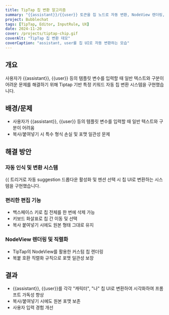 ```yaml
---
title: TipTap 칩 변환 알고리즘
summary: "{{assistant}}/{{user}} 토큰을 칩 노드로 자동 변환, NodeView 렌더링, 복붙 호환 직렬화 규칙."
project: Bubblechat
tags: [TipTap, Editor, InputRule, UX]
date: 2024-11-20
cover: /projects/tiptap-chip.gif
coverAlt: "TipTap 칩 변환 데모"
coverCaption: "assistant, user를 칩 UI로 자동 변환하는 모습"
---
```


## 개요

사용자가 {{assistant}}, {{user}} 등의 템플릿 변수를 입력할 때 일반 텍스트와 구분이 어려운 문제를 해결하기 위해 Tiptap 기반 특정 키워드 자동 칩 변환 시스템을 구현했습니다.

## 배경/문제

- 사용자가 {{assistant}}, {{user}} 등의 템플릿 변수를 입력할 때 일반 텍스트와 구분이 어려움
- 복사/붙여넣기 시 특수 형식 손실 및 포맷 일관성 문제

## 해결 방안

### 자동 인식 및 변환 시스템

{{ 트리거로 자동 suggestion 드롭다운 활성화 및 멘션 선택 시 칩 UI로 변환하는 시스템을 구현했습니다.

### 편리한 편집 기능

- 백스페이스 키로 칩 전체를 한 번에 삭제 가능
- 키보드 화살표로 칩 간 이동 및 선택
- 복사 붙여넣기 시에도 원본 형태 그대로 유지

### NodeView 렌더링 및 직렬화

- TipTap의 NodeView를 활용한 커스텀 칩 렌더링
- 복붙 호환 직렬화 규칙으로 포맷 일관성 보장

## 결과

- {{assistant}}, {{user}}를 각각 "캐릭터", "나" 칩 UI로 변환하여 시각화하여 프롬프트 가독성 향상
- 복사/붙여넣기 시에도 원본 포맷 보존
- 사용자 입력 경험 개선
